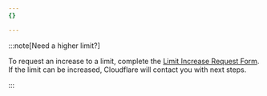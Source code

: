 ```yaml
---
{}

---
```


:::note[Need a higher limit?]


To request an increase to a limit, complete the [Limit Increase Request Form](https://forms.gle/ukpeZVLWLnKeixDu7). If the limit can be increased, Cloudflare will contact you with next steps.


:::
